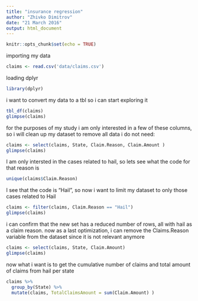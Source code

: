 ```yaml
---
title: "insurance regression"
author: "Zhivko Dimitrov"
date: "21 March 2016"
output: html_document
---
```


```r
knitr::opts_chunk$set(echo = TRUE)
```

importing my data

```r
claims <- read.csv('data/claims.csv')
```

loading dplyr

```r
library(dplyr)
```

i want to convert my data to a tbl so i can start exploring it

```r
tbl_df(claims)
glimpse(claims)
```

for the purposes of my study  i am only interested in a few of these columns, so i will clean up my dataset to remove all data i do not need:

```r
claims <- select(claims, State, Claim.Reason, Claim.Amount )
glimpse(claims)
```

I am only intersted in the cases related to hail, so lets see what the code for that reason is

```r
unique(claims$Claim.Reason)
```
I see that the code is "Hail", so now i want to limit my dataset to only those cases related to Hail

```r
claims <- filter(claims, Claim.Reason == "Hail")
glimpse(claims)
```

i can confirm that the new set has a reduced number of rows, all with hail as a claim reason. now as a last optimization, i can remove the Claims.Reason variable from the dataset since it is not relevant anymore

```r
claims <- select(claims, State, Claim.Amount)
glimpse(claims)
```

now what i want is to get the cumulative number of claims and total amount of claims from hail per state

```r
claims %>% 
  group_by(State) %>% 
  mutate(claims, TotalClaimsAmount = sum(Claim.Amount) )
```





